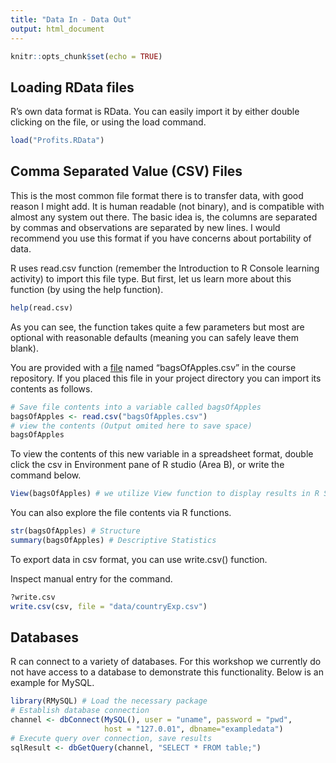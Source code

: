 ```yaml
---
title: "Data In - Data Out"
output: html_document
---
```


```r
knitr::opts_chunk$set(echo = TRUE)
```

## Loading RData files

R's own data format is RData. You can easily import it by either double clicking on the file, or using the load command.

```r
load("Profits.RData")
```

## Comma Separated Value (CSV) Files

This is the most common file format there is to transfer data, with good reason I might add. It is human readable (not binary), and is compatible with almost any system out there. The basic idea is, the columns are separated by commas and observations are separated by new lines. I would recommend you use this format if you have concerns about portability of data.

R uses read.csv function (remember the Introduction to R Console learning activity) to import this file type. But first, let us learn more about this function (by using the help function).

```r
help(read.csv)
```

As you can see, the function takes quite a few parameters but most are optional with reasonable defaults (meaning you can safely leave them blank).

You are provided with a [file](bagsOfApples.csv) named "bagsOfApples.csv" in the course repository. If you placed this file in your project directory you can import its contents as follows.

```r
# Save file contents into a variable called bagsOfApples
bagsOfApples <- read.csv("bagsOfApples.csv")
# view the contents (Output omited here to save space)
bagsOfApples
```

To view the contents of this new variable in a spreadsheet format, double click the csv in Environment pane of R studio (Area B), or write the command below.

```r
View(bagsOfApples) # we utilize View function to display results in R Studio
```

You can also explore the file contents via R functions.

```r
str(bagsOfApples) # Structure
summary(bagsOfApples) # Descriptive Statistics
```

To export data in csv format, you can use write.csv() function.

Inspect manual entry for the command.

```r
?write.csv
write.csv(csv, file = "data/countryExp.csv")
```

## Databases

R can connect to a variety of databases. For this workshop we currently do not have access to a database to demonstrate this functionality. Below is an example for MySQL.

```r
library(RMySQL) # Load the necessary package
# Establish database connection
channel <- dbConnect(MySQL(), user = "uname", password = "pwd",
                     host = "127.0.01", dbname="exampledata")
# Execute query over connection, save results
sqlResult <- dbGetQuery(channel, "SELECT * FROM table;")
```
